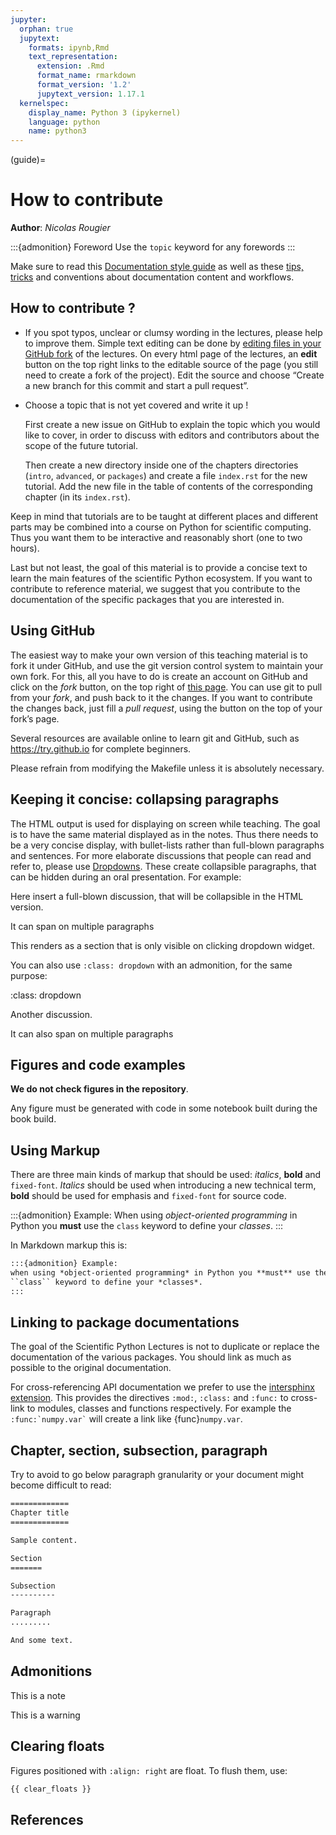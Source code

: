 ```yaml
---
jupyter:
  orphan: true
  jupytext:
    formats: ipynb,Rmd
    text_representation:
      extension: .Rmd
      format_name: rmarkdown
      format_version: '1.2'
      jupytext_version: 1.17.1
  kernelspec:
    display_name: Python 3 (ipykernel)
    language: python
    name: python3
---
```


(guide)=

# How to contribute

**Author**: *Nicolas Rougier*

:::{admonition} Foreword
Use the `topic` keyword for any forewords
:::

Make sure to read this [Documentation style guide] as well as these
[tips, tricks] and conventions about documentation content and workflows.

## How to contribute ?

- If you spot typos, unclear or clumsy wording in the lectures, please
  help to improve them. Simple text editing can be done by [editing files
  in your GitHub fork](https://help.github.com/articles/editing-files-in-your-repository/) of
  the lectures. On every html page of the lectures, an **edit**
  button on the top right links to the editable source of the page (you still
  need to create a fork of the project). Edit the source and choose
  "Create a new branch for this commit and start a pull request".

- Choose a topic that is not yet covered and write it up !

  First create a new issue on GitHub to explain the topic which you would
  like to cover, in order to discuss with editors and contributors about
  the scope of the future tutorial.

  Then create a new directory inside one of the chapters directories
  (`intro`, `advanced`, or `packages`) and create a file `index.rst`
  for the new tutorial. Add the new file in the table of contents of the
  corresponding chapter (in its `index.rst`).

Keep in mind that tutorials are to be taught at different places and
different parts may be combined into a course on Python for scientific
computing. Thus you want them to be interactive and reasonably short (one
to two hours).

Last but not least, the goal of this material is to provide a concise
text to learn the main features of the scientific Python ecosystem. If
you want to contribute to reference material, we suggest that you
contribute to the documentation of the specific packages that you are
interested in.

## Using GitHub

The easiest way to make your own version of this teaching material
is to fork it under GitHub, and use the git version control system to
maintain your own fork. For this, all you have to do is create an account
on GitHub and click on the *fork* button, on the top right of [this
page](https://github.com/scipy-lectures/scientific-python-lectures). You can use git to pull from your *fork*, and push back to it the
changes. If you want to contribute the changes back, just fill a
*pull request*, using the button on the top of your fork's page.

Several resources are available online to learn git and GitHub, such as
<https://try.github.io> for complete beginners.

Please refrain from modifying the Makefile unless it is absolutely
necessary.

## Keeping it concise: collapsing paragraphs

The HTML output is used for displaying on screen while teaching. The goal
is to have the same material displayed as in the notes. Thus there needs
to be a very concise display, with bullet-lists rather than full-blown
paragraphs and sentences. For more elaborate discussions that people can
read and refer to, please use
[Dropdowns](https://jupyterbook.org/en/stable/interactive/hiding.html#hide-markdown-using-myst-markdown).
These create collapsible paragraphs, that can be hidden during an oral
presentation.  For example:

::: {toggle}

Here insert a full-blown discussion, that will be collapsible in the HTML
version.

It can span on multiple paragraphs
:::

This renders as a section that is only visible on clicking dropdown widget.

You can also use `:class: dropdown` with an admonition, for the same purpose:

::: {note}
:class: dropdown

Another discussion.

It can also span on multiple paragraphs
:::

## Figures and code examples

**We do not check figures in the repository**.

Any figure must be generated with code in some notebook built during the book
build.

## Using Markup

There are three main kinds of markup that should be used: *italics*, **bold**
and `fixed-font`. *Italics* should be used when introducing a new technical
term, **bold** should be used for emphasis and `fixed-font` for source code.

:::{admonition} Example:
When using *object-oriented programming* in Python you **must** use the
`class` keyword to define your *classes*.
:::

In Markdown markup this is:

```markdown
:::{admonition} Example:
when using *object-oriented programming* in Python you **must** use the
``class`` keyword to define your *classes*.
:::
```

## Linking to package documentations

The goal of the Scientific Python Lectures is not to duplicate or replace
the documentation of the various packages. You should link as much as
possible to the original documentation.

For cross-referencing API documentation we prefer to use the [intersphinx
extension](https://www.sphinx-doc.org/en/master/usage/extensions/index.html#built-in-extensions). This provides
the directives `:mod:`, `:class:` and `:func:` to cross-link to modules,
classes and functions respectively. For example the `` :func:`numpy.var` `` will
create a link like {func}`numpy.var`.

## Chapter, section, subsection, paragraph

Try to avoid to go below paragraph granularity or your document might become
difficult to read:

```rst
=============
Chapter title
=============

Sample content.

Section
=======

Subsection
----------

Paragraph
.........

And some text.
```

## Admonitions

:::{note}
This is a note
:::

:::{warning}
This is a warning
:::

## Clearing floats

Figures positioned with `:align: right` are float. To flush them, use:

```markdown
{{ clear_floats }}
```

## References

[documentation style guide]: https://documentation-style-guide-sphinx.readthedocs.org/en/latest/style-guide.html
[tips, tricks]: https://docness.readthedocs.org/en/latest/index.html
